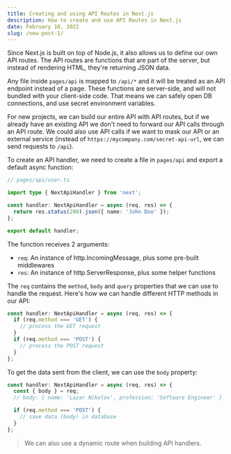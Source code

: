 ```yaml
---
title: Creating and using API Routes in Next.js
description: How to create and use API Routes in Next.js
date: February 10, 2022
slug: /new-post-1/
---
```


Since Next.js is built on top of Node.js, it also allows us to define our own API routes. The API routes are functions that are part of the server, but instead of rendering HTML, they're returning JSON data.

Any file inside `pages/api` is mapped to `/api/*` and it will be treated as an API endpoint instead of a page. These functions are server-side, and will not bundled with your client-side code. That means we can safely open DB connections, and use secret environment variables.

For new projects, we can build our entire API with API routes, but if we already have an existing API we don't need to forward our API calls through an API route. We could also use API calls if we want to mask our API or an external service (instead of `https://mycompany.com/secret-api-url`, we can send requests to `/api`).

To create an API handler, we need to create a file in `pages/api` and export a default async function:

```typescript
// pages/api/user.ts

import type { NextApiHandler } from 'next';

const handler: NextApiHandler = async (req, res) => {
  return res.status(200).json({ name: 'John Doe' });
};

export default handler;
```

The function receives 2 arguments:

- `req`: An instance of http.IncomingMessage, plus some pre-built middlewares
- `res`: An instance of http.ServerResponse, plus some helper functions

The `req` contains the `method`, `body` and `query` properties that we can use to handle the request. Here's how we can handle different HTTP methods in our API:

```typescript
const handler: NextApiHandler = async (req, res) => {
  if (req.method === 'GET') {
    // process the GET request
  }
  if (req.method === 'POST') {
    // process the POST request
  }
};
```

To get the data sent from the client, we can use the `body` property:

```typescript
const handler: NextApiHandler = async (req, res) => {
  const { body } = req;
  // body: { name: 'Lazar Nikolov', profession: 'Software Engineer' }

  if (req.method === 'POST') {
    // save data (body) in database
  }
};
```

> We can also use a dynamic route when building API handlers.
